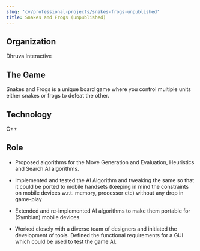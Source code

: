 ```yaml
---
slug: 'cv/professional-projects/snakes-frogs-unpublished'
title: Snakes and Frogs (unpublished)
---
```


## Organization

Dhruva Interactive

## The Game

Snakes and Frogs is a unique board game where you control multiple units either snakes or frogs to defeat the other.

## Technology

C++

## Role

-   Proposed algorithms for the Move Generation and Evaluation, Heuristics and Search AI algorithms.

-   Implemented and tested the AI Algorithm and tweaking the same so that it could be ported to mobile handsets (keeping in mind the constraints on mobile devices w.r.t. memory, processor etc) without any drop in game-play

-   Extended and re-implemented AI algorithms to make them portable for (Symbian) mobile devices.

-   Worked closely with a diverse team of designers and initiated the development of tools. Defined the functional requirements for a GUI which could be used to test the game AI.
